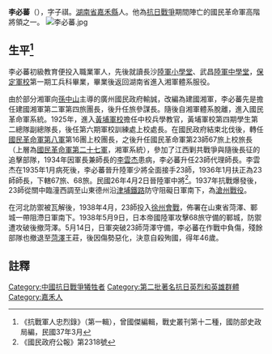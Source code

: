 '''李必蕃'''（{{bd|1892年||1938年|5月14日|}}），字子祺。[[湖南省|湖南省]][[嘉禾縣|嘉禾縣]]人。他為[[抗日戰爭|抗日戰爭]]期間陣亡的國民革命軍高階將領之一。
[[File:李必蕃.jpg|thumb]]

== 生平<ref>《抗戰軍人忠烈錄》（第一輯），曾國傑編輯，戰史叢刊第十二種，國防部史政局編，民國37年3月</ref> ==
李必蕃初級教育便投入職業軍人，先後就讀長沙[[陸軍小學堂|陸軍小學堂]]、武昌[[陸軍中學堂|陸軍中學堂]]，[[保定軍校|保定軍校]]第一期工兵科畢業，畢業後返回湖南省進入湘軍體系服役。

由於部分湘軍向[[孫中山|孫中山]]主導的廣州國民政府輸誠，改編為建國湘軍，李必蕃先是擔任建國湘軍第二軍第四旅團長，後升任旅參謀長。隨後自湘軍體系脫離，進入國民革命軍系統。1925年，進入[[中華民國陸軍軍官學校|黃埔軍校]]擔任中校兵學教官，黃埔軍校第四期學生第二總隊副總隊長，後任第六期軍校訓練處上校處長。在國民政府結束北伐後，轉任[[國民革命軍第八軍|國民革命軍第八軍]]第16團上校團長，之後升任國民革命軍第23師67旅上校旅長（上層為[[國民革命軍第二十七軍|國民革命軍第二十七軍]]，湘軍系統），參加了江西剿共戰爭與隨後長征的追擊部隊，1934年因軍長兼師長的[[李雲杰|李雲杰]]患病，李必蕃升任23師代理師長。李雲杰在1935年1月病死後，李必蕃晉升陸軍少將全面接手23師，1936年1月扶正為23師師長，下轄67旅、68旅。民國26年4月2日晉陸軍中將<ref>《國民政府公報》第2318號</ref>。1937年抗戰爆發後，23師從關中臨潼西調至山東德州沿[[津埔鐵路|津埔鐵路]]防守阻礙日軍南下，為[[滄州戰役|滄州戰役]]。

在河北防禦被瓦解後，1938年4月，23師投入[[徐州會戰|徐州會戰]]，佈署在山東省菏澤、鄆城一帶阻滯日軍南下。1938年5月9日，日本帝國陸軍攻擊68旅守備的鄆城，防禦遭攻破後撤菏澤。5月14日，日軍突破23師菏澤守備，李必蕃在作戰中負傷，殘餘部隊也撤退至[[菏澤|菏澤]]王莊，後因傷勢惡化，決意自殺殉國，得年46歲。

==註釋==
{{reflist}}
[[Category:中國抗日戰爭犧牲者|Category:中國抗日戰爭犧牲者]]
[[Category:第二批著名抗日英烈和英雄群體|Category:第二批著名抗日英烈和英雄群體]]
[[Category:嘉禾人|Category:嘉禾人]]